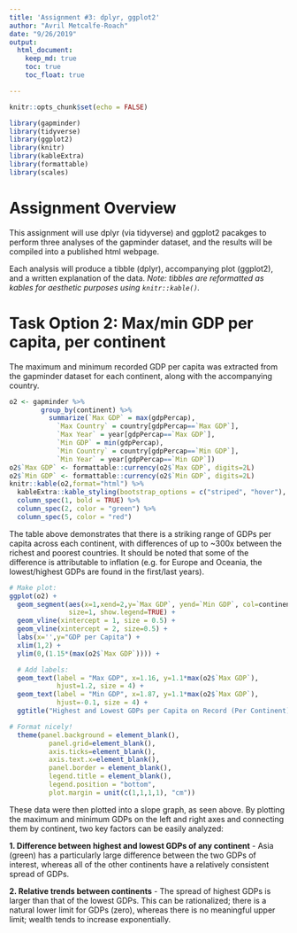 ```yaml
---
title: 'Assignment #3: dplyr, ggplot2'
author: "Avril Metcalfe-Roach"
date: "9/26/2019"
output: 
  html_document:
    keep_md: true
    toc: true
    toc_float: true

---
```


```r
knitr::opts_chunk$set(echo = FALSE)
```

```r
library(gapminder)
library(tidyverse)
library(ggplot2)
library(knitr)
library(kableExtra)
library(formattable)
library(scales)
```

# Assignment Overview
This assignment will use dplyr (via tidyverse) and ggplot2 pacakges to perform three analyses of the gapminder dataset, and the results will be compiled into a published html webpage.

Each analysis will produce a tibble (dplyr), accompanying plot (ggplot2), and a written explanation of the data. *Note: tibbles are reformatted as kables for aesthetic purposes using `knitr::kable()`.*

# Task Option 2: Max/min GDP per capita, per continent
The maximum and minimum recorded GDP per capita was extracted from the gapminder dataset for each continent, along with the accompanying country.

```r
o2 <- gapminder %>% 
        group_by(continent) %>% 
          summarize(`Max GDP` = max(gdpPercap),
            `Max Country` = country[gdpPercap==`Max GDP`],
            `Max Year` = year[gdpPercap==`Max GDP`],
            `Min GDP` = min(gdpPercap),
            `Min Country` = country[gdpPercap==`Min GDP`],
            `Min Year` = year[gdpPercap==`Min GDP`])
o2$`Max GDP` <- formattable::currency(o2$`Max GDP`, digits=2L)
o2$`Min GDP` <- formattable::currency(o2$`Min GDP`, digits=2L)
knitr::kable(o2,format="html") %>% 
  kableExtra::kable_styling(bootstrap_options = c("striped", "hover"), full_width = F) %>% 
  column_spec(1, bold = TRUE) %>% 
  column_spec(2, color = "green") %>% 
  column_spec(5, color = "red")
```
 <!--Bootstrap styling from kableExtra documentation:    https://haozhu233.github.io/kableExtra/awesome_table_in_html.html-->
 <!--The currency package:
 https://stackoverflow.com/questions/47664055/r-displaying-numbers-as-currency-in-knitrkable-->
 
 The table above demonstrates that there is a striking range of GDPs per capita across each continent, with differences of up to ~300x between the richest and poorest countries. It should be noted that some of the difference is attributable to inflation (e.g. for Europe and Oceania, the lowest/highest GDPs are found in the first/last years).
 
```r
# Make plot:
ggplot(o2) +
  geom_segment(aes(x=1,xend=2,y=`Max GDP`, yend=`Min GDP`, col=continent),
               size=1, show.legend=TRUE) +
  geom_vline(xintercept = 1, size = 0.5) +
  geom_vline(xintercept = 2, size=0.5) +
  labs(x='',y="GDP per Capita") +
  xlim(1,2) +
  ylim(0,(1.15*(max(o2$`Max GDP`)))) +

  # Add labels:
  geom_text(label = "Max GDP", x=1.16, y=1.1*max(o2$`Max GDP`), 
            hjust=1.2, size = 4) +
  geom_text(label = "Min GDP", x=1.87, y=1.1*max(o2$`Max GDP`), 
            hjust=-0.1, size = 4) +
  ggtitle("Highest and Lowest GDPs per Capita on Record (Per Continent)") +

# Format nicely!
  theme(panel.background = element_blank(),
          panel.grid=element_blank(),
          axis.ticks=element_blank(),
          axis.text.x=element_blank(),
          panel.border = element_blank(),
          legend.title = element_blank(),
          legend.position = "bottom",
          plot.margin = unit(c(1,1,1,1), "cm"))
```
<!--http://r-statistics.co/Top50-Ggplot2-Visualizations-MasterList-R-Code.html#Animated%20Bubble%20Plot-->

These data were then plotted into a slope graph, as seen above. By plotting the maximum and minimum GDPs on the left and right axes and connecting them by continent, two key factors can be easily analyzed: 

**1. Difference between highest and lowest GDPs of any continent** - Asia (green) has a particularly large difference between the two GDPs of interest, whereas all of the other continents have a relatively consistent spread of GDPs.

**2. Relative trends between continents** - The spread of highest GDPs is larger than that of the lowest GDPs. This can be rationalized; there is a natural lower limit for GDPs (zero), whereas there is no meaningful upper limit; wealth tends to increase exponentially.

